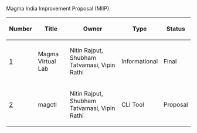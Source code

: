 Magma India Improvement Proposal (MIIP).

{| class="wikitable sortable" style="width: auto; text-align: center; font-size: smaller; table-layout: fixed;"
!Number
!Title
!Owner
!Type
!Status
|- style="background-color: #ffcfcf"
| [[https://github.com/magmaindia/docs|1]]
| Magma Virtual Lab
| Nitin Rajput, Shubham Tatvamasi, Vipin Rathi
| Informational
| Final
|- style="background-color: #cfffcf"
| [[miip2.md|2]]
| magctl
| Nitin Rajput, Shubham Tatvamasi, Vipin Rathi
| CLI Tool
| Proposal
|}
